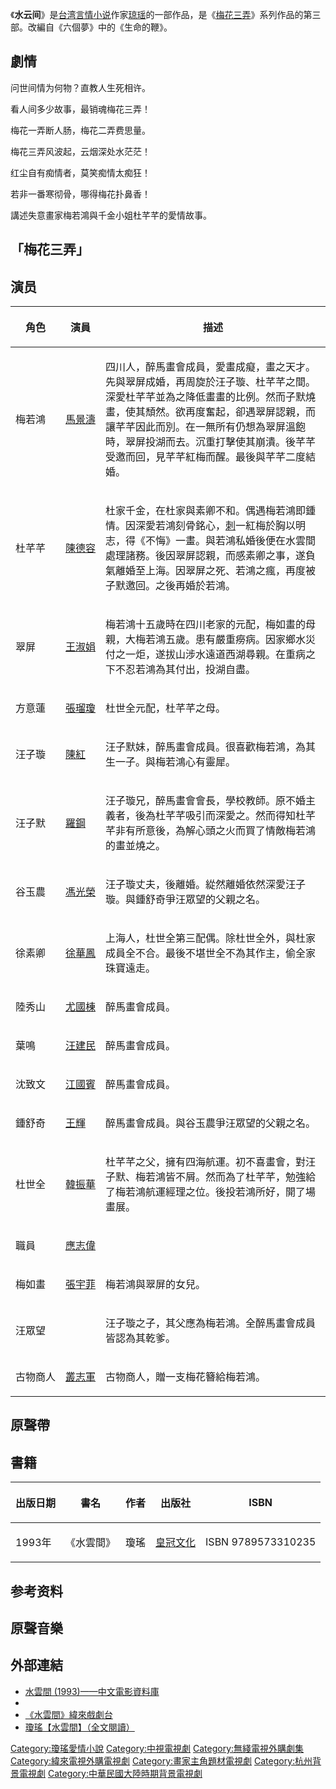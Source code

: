 {{unreferenced|time=2015-09-01T05:34:54+00:00}}
{{电视节目信息框
| 名稱 = 水云间
| 原名 = 
| 別名 = 
| 圖片 = 
| 圖說 = 
| 分類 = 
| 原作 =[[琼瑶|琼瑶]]《梅花三弄》
| 編劇 = 
| 導演 = 
| 演出 = [[马景涛|马景涛]]、[[陈德容|陈德容]]、[[陈红|陈红]]
| 配音 = 
| 旁白 = 
| 片頭曲 = 《水云间》<ref>{{youtube|TcvZJoa_BG4|《水云间》片头视频 中视官方提供}}</ref>
| 作詞 = 瓊瑤
| 作曲 = 陳渡明
| 演唱 = 童孔
| 片尾曲 = 《我心已許》 
| 作詞2 = 瓊瑤
| 作曲2 = 陳耀川
| 演唱2 = 蔡幸娟 
| 插曲 = 《回憶》鍾鎮濤
| 國家 = {{TWN}}
| 語言 = [[国语|国语]]
| 字幕 = 中文
| 季數 = 
| 集數 =26
| 每集列表 = 
| 製作人 = [[平鑫濤|平鑫濤]]
| 執行製作 = 
| 制作公司 = 怡人傳播
| 拍攝地 = {{CHNML}}[[杭州|杭州]]
| 攝像 = 
| 每集長 = 
| 頻道 = 
| 電視網 =
| 視頻制式 =
| 音頻制式 = 
| 開始 =
| 結束 =
| channel  = [[中视|中视]]
| picture_format  = 
| first_run    = {{TWN}}
| first_aired    ={{start date|1993|12|13}}
| last_aired   ={{end date|1994|01|17}}
| channel_1  = [[翡翠台|翡翠台]]
| picture_format_1     = 
| first_run_1    = {{HKG-1959}}
| first_aired_1    ={{start date|1994|10|}}
| last_aired_1   ={{end date|1994|11|}}
| 先於 = 
| 後於 = [[梅花烙|梅花烙]]<br>[[鬼丈夫|鬼丈夫]]
| 相關劇集 = 
| 中國大陸名稱 = 
| 台灣名稱 = 
| 港澳名稱 = 
| 日本名稱 = 
}}

《'''水云间'''》是[[台湾|台湾]][[言情小说|言情小说]]作家[[琼瑶|琼瑶]]的一部作品，是《[[梅花三弄_(小说)|梅花三弄]]》系列作品的第三部。改編自《六個夢》中的《生命的鞭》。

== 劇情 ==
问世间情为何物？直教人生死相许。

看人间多少故事，最销魂梅花三弄！

梅花一弄断人肠，梅花二弄费思量。

梅花三弄风波起，云烟深处水茫茫！

红尘自有痴情者，莫笑痴情太痴狂！

若非一番寒彻骨，哪得梅花扑鼻香！

講述失意畫家梅若鴻與千金小姐杜芊芊的愛情故事。

== 「梅花三弄」 ==
{{main|梅花三弄 (小说)}}

== 演员 ==
{| class="wikitable"
|-
! style="min-width: 4em" | 角色 !! style="min-width: 3em" | 演員 !! 描述
|-
| 梅若鴻 || [[馬景濤|馬景濤]] || 四川人，醉馬畫會成員，愛畫成癡，畫之天才。先與翠屏成婚，再周旋於汪子璇、杜芊芊之間。深愛杜芊芊並為之降低畫畫的比例。然而子默燒畫，使其頹然。欲再度奮起，卻遇翠屏認親，而讓芊芊因此而別。在一無所有仍想為翠屏溫飽時，翠屏投湖而去。沉重打擊使其崩潰。後芊芊受邀而回，見芊芊紅梅而醒。最後與芊芊二度結婚。
|-
| 杜芊芊 || [[陳德容|陳德容]] || 杜家千金，在杜家與素卿不和。偶遇梅若鴻即鍾情。因深愛若鴻刻骨銘心，[[刺青|刺]]一紅梅於胸以明志，得《不悔》一畫。與若鴻私婚後便在水雲間處理諸務。後因翠屏認親，而感素卿之事，遂負氣離婚至上海。因翠屏之死、若鴻之瘋，再度被子默邀回。之後再婚於若鴻。
|-
| 翠屏 || [[王淑娟|王淑娟]] || 梅若鴻十五歲時在四川老家的元配，梅如畫的母親，大梅若鴻五歲。患有嚴重癆病。因家鄉水災付之一炬，遂拔山涉水遠道西湖尋親。在重病之下不忍若鴻為其付出，投湖自盡。
|-
| 方意蓮 || [[張瑠瓊|張瑠瓊]] || 杜世全元配，杜芊芊之母。
|-
| 汪子璇 || [[陳紅_(演員)|陳紅]] || 汪子默妹，醉馬畫會成員。很喜歡梅若鴻，為其生一子。與梅若鴻心有靈犀。
|-
| 汪子默 || [[羅鋼|羅鋼]] || 汪子璇兄，醉馬畫會會長，學校教師。原不婚主義者，後為杜芊芊吸引而深愛之。然而得知杜芊芊非有所意後，為解心頭之火而買了情敵梅若鴻的畫並燒之。
|-
| 谷玉農 || [[馮光榮|馮光榮]] || 汪子璇丈夫，後離婚。緃然離婚依然深愛汪子璇。與鍾舒奇爭汪眾望的父親之名。
|-
| 徐素卿 || [[徐華鳳|徐華鳳]] || 上海人，杜世全第三配偶。除杜世全外，與杜家成員全不合。最後不堪世全不為其作主，偷全家珠寶遠走。
|-
| 陸秀山 || [[尤國棟|尤國棟]] || 醉馬畫會成員。
|-
| 葉鳴 || [[汪建民|汪建民]] || 醉馬畫會成員。
|-
| 沈致文 || [[江國賓|江國賓]] || 醉馬畫會成員。
|-
| 鍾舒奇 || [[王輝_(演員)|王輝]] || 醉馬畫會成員。與谷玉農爭汪眾望的父親之名。
|-
| 杜世全 || [[韓振華|韓振華]] || 杜芊芊之父，擁有四海航運。初不喜畫會，對汪子默、梅若鴻皆不屑。然而為了杜芊芊，勉強給了梅若鴻航運經理之位。後投若鴻所好，開了場畫展。
|-
| 職員 || [[應志偉|應志偉]] || 
|-
| 梅如畫 || [[張宇菲|張宇菲]] || 梅若鴻與翠屏的女兒。
|-
| 汪眾望 || || 汪子璇之子，其父應為梅若鴻。全醉馬畫會成員皆認為其乾爹。
|-
| 古物商人 || [[叢志軍|叢志軍]] || 古物商人，贈一支梅花簪給梅若鴻。
|}

== 原聲帶 ==
{{Tracklist
| headline       = 梅花三弄之水雲間電視原聲帶
| extra_column   = 演唱
| length         = 

| title1         = 水云间
| note1          = 
| music1         = 
| lyrics1        =  
| length1        = 
| extra1         = 童孔

| title2         = 歌梦交欢
| note2          = 
| music2         = 
| lyrics2        = 
| length2        = 
| extra2         = 

| title3         = 回忆 
| note3          = 
| music3         = 
| lyrics3        = 
| length3        = 
| extra3         = 钟镇涛

| title4         = 情韧 
| note4          = 
| music4         = 
| lyrics4        = 
| length4        = 
| extra4         = 

| title5         = 错爱
| note5          = 
| music5         = 
| lyrics5        = 
| length5        = 
| extra5         =  

| title6         = 愁云惨雾
| note6          = 
| music6         = 
| lyrics6        = 
| length6        = 
| extra6         = 

| title7         = 苏醒
| note7          = 
| music7         = 
| lyrics7        = 
| length7        = 
| extra7         = 

| title8         = 我心已许
| note8          = 
| music8         = 
| lyrics8        = 
| length8        = 
| extra8         = 蔡幸娟

| title9         = 芊芊
| note9          = 
| music9         =  
| lyrics9        = 
| length9        = 
| extra9         = 

| title10         = 魂断西湖
| note10          = 
| music10         = 
| lyrics10        = 
| length10        = 
| extra10         = 

| title11         = 画梅
| note11          = 
| music11         = 
| lyrics11        = 
| length11        = 
| extra11         = 

| title12         = 结伴游
| note12          = 
| music12         = 
| lyrics12        = 
| length12        = 
| extra12         = 

| title13         = 梅花誓  
| note13          = 
| music13         = 
| lyrics13        = 
| length13        = 
| extra13         =  
}}

== 書籍 ==
{| class="wikitable" 
|- 
!  出版日期 || 書名 || 作者 || 出版社 || ISBN 
|-
| 1993年||《水雲間》||瓊瑤||[[皇冠文化|皇冠文化]]||ISBN 9789573310235
|}

== 参考资料 ==
<references/>

==原聲音樂==
{{tracklist
| collapsed       = 
| headline        = 
| extra_column    = 演唱
| total_length    = 
| all_writing     = 
| all_lyrics      = 
| all_music       =
| title1          = 《水雲間》
| note1           = 片頭曲
| writer1         = 
| lyrics1         = 瓊瑤
| music1          = 陳渡明
| extra1          = 童孔

| title2          = 《我心已許》
| note2           = 片尾曲
| writer2         = 
| lyrics2         = 瓊瑤
| music2          = 陳耀川
| extra2          = 蔡幸娟

| title3          = 《回憶》
| note3           = 插曲
| writer3         = 
| lyrics3         = 張方露 
| music3          = 陳志遠
| extra3          = 鍾鎮濤
}}

== 外部連結 ==
* [http://www.dianying.com/ft/title/syj1993 水雲間 (1993)——中文電影資料庫] {{Wayback|url=http://www.dianying.com/ft/title/syj1993 |date=20190618031039 }}
* {{YouTube|playlist=PL4NcxDS6A-sKO57aHT9nnZNogGkmbDYvl|中視『水雲間』（完整版）－1993年}}
* [http://drama.videoland.com.tw/channel/wac/ 《水雲間》緯來戲劇台] {{Wayback|url=http://drama.videoland.com.tw/channel/wac/ |date=20190117004700 }}
*[[iarchive:science229_yahoo_20180828|瓊瑤【水雲間】（全文閱讀）]]

{{電視節目的變遷
|電視台={{TWN}} [[中國電視公司|中視]]
|播放檔次=
|節目名稱='''水云间 ([[梅花三弄_(小说)|梅花三弄]]之三)'''<br />（1993年12月13日 - 1994年1月17日）
|上一節目=[[鬼丈夫|鬼丈夫]] ([[梅花三弄_(小说)|梅花三弄]]之二)<br />（1993年11月11日 - 1993年12月12日）
|下一節目=（待查）
}}
{{湖南卫视电视剧}}
[[Category:瓊瑤愛情小說|Category:瓊瑤愛情小說]]
[[Category:中視電視劇|Category:中視電視劇]]
[[Category:無綫電視外購劇集|Category:無綫電視外購劇集]]
[[Category:緯來電視外購電視劇|Category:緯來電視外購電視劇]]
[[Category:畫家主角題材電視劇|Category:畫家主角題材電視劇]]
[[Category:杭州背景電視劇|Category:杭州背景電視劇]]
[[Category:中華民國大陸時期背景電視劇|Category:中華民國大陸時期背景電視劇]]